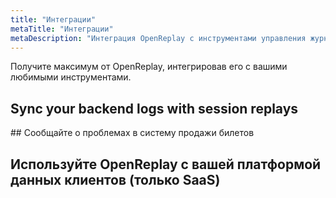 ```yaml
---
title: "Интеграции"
metaTitle: "Интеграции"
metaDescription: "Интеграция OpenReplay с инструментами управления журналами, системами продажи билетов и платформами клиентских данных."
---
```


Получите максимум от OpenReplay, интегрировав его с вашими любимыми инструментами.

## Sync your backend logs with session replays
<div class="card">
<div class="grid grid-cols-2 md:grid-cols-4 gap-3">
    <IconText title="Sentry" url="/integrations/sentry" />
    <IconText title="Bugsnag" url="/integrations/bugsnag" />
    <IconText title="CloudWatch" url="/integrations/cloudwatch" />
    <IconText title="Elasticsearch" url="/integrations/elastic" />
    <IconText title="Sumo Logic" url="/integrations/sumo" />
    <IconText title="Stackdriver" url="/integrations/stackdriver" />
    <IconText title="NewRelic" url="/integrations/newrelic" />
    <IconText title="Rollbar" url="/integrations/rollbar" />
    <IconText title="Datadog" url="/integrations/datadog" />
</div>
</div>
## Сообщайте о проблемах в систему продажи билетов
<div class="card">
<div class="grid grid-cols-2 md:grid-cols-4 gap-3">
    <IconText title="Jira" url="/integrations/jira" />
    <IconText title="GitHub" url="/integrations/github" />
    <IconText title="Slack" url="/integrations/slack" />
    <IconText title="Teams" url="/integrations/teams" />
</div>
</div>

## Используйте OpenReplay с вашей платформой данных клиентов (только SaaS)
<div class="card">
<div class="grid grid-cols-1 md:grid-cols-2 lg:grid-cols-4 gap-3">
    <IconText title="Segment" url="/integrations/segment" />
</div>
</div>
